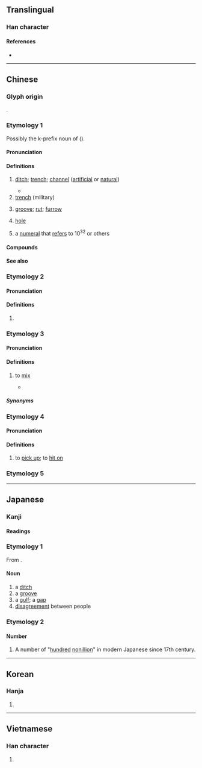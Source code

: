 {{also|沟}}
{{character info}}
==Translingual==

===Han character===
{{Han char|rn=85|rad=水|as=10|sn=13|four=35147|canj=ETTB|ids=⿰氵冓}}

====References====
* {{Han ref|kx=0639.340|dkj=17944|dj=1046.220|hdz=31692.060|uh=6E9D|ud=28317|bh=B7BE|bd=47038}}

----

==Chinese==

===Glyph origin===
{{Han etym}}
{{Han compound|水|冓|c1=s|c2=p|alt1=氵|t1=water|ls=psc}}.

===Etymology 1===
{{zh-forms|s=沟}}

Possibly the k-prefix noun of {{och-l|漏|to leak}} ({{zh-ref|Schuessler, 2007}}).

====Pronunciation====
{{zh-pron
|m=gōu
|ma=Zh-gou.ogg
|c=kau1,gau1
|c_note=gau1 - uncommon (due to homophony with {{zh-l|*㞗}})
|c-t=keu1
|h=pfs=kiêu;gd=gêu1
|md=gău/gĕu
|md_note=gău - vernacular; gĕu - literary
|mn=kau/xm,zz,tw:ko͘/qz:kio
|mn_note=kau - vernacular; ko͘/kio - literary
|mn-t=gao1
|w=1keu
|mc=y
|oc=y
|cat=n
}}

====Definitions====
{{zh-hanzi}}

# [[ditch]]; [[trench]]; [[channel]] ([[artificial]] or [[natural]]) {{zh-mw|m:條|m:道}}
#: {{zh-x|排水溝|drainage ditch}}
#* {{zh-x|到 夏天，大雨 之後，你 便 能 聽 到 許多 蝦{há}蟆{ma} 叫，那 是 都 在 溝 裡面 的，因為 ^北京 到處 都 有 溝。||ref='''1922''', {{w|Lu Xun}}, {{lang|zh|[[s:zh:鴨的喜劇|鴨的喜劇]]}}}}
# [[trench]] (military)
#: {{zh-x|壕溝|trench (military)}}
#: {{zh-x|深溝高壘|to build firm fortifications|lit=to dig deep trenches and build high defensive walls}}
# [[groove]]; [[rut]]; [[furrow]] {{zh-mw|m:道}}
#: {{zh-x|屁股 溝|gluteal cleft}}
#: {{zh-x|開 溝 播種|to make furrows for sowing seeds}}
# {{lb|zh|Singapore Hokkien}} [[hole]]
# a [[numeral]] that [[refer]]s to 10<sup>32</sup> or others

{{attention|zh|+ "short for 乳溝"?}}

====Compounds====
{{zh-der|溝渠|水溝|溝通|鴻溝|代溝|溝壑|河溝|排水溝|地溝|壟溝|山溝|邊溝|犁溝|壕溝|溝道|股溝|盧溝橋|九寨溝|門頭溝|乳溝|溝谷|海溝|腦溝|渠溝|冰溝|溝澗|滲溝|甲溝|天溝|臀溝|溝槽|洗溝|馬里亞納海溝|盧溝橋事變|御溝題葉|圳溝|不忘溝壑|御溝流葉|意見溝通|判若鴻溝|御溝|填溝壑|溝中瘠|深溝堅壁|盧溝曉月|溝通管道|畦溝灌溉|瓦溝|溝塹|洗溝球|明溝|深溝堅壘|溝底|溜溝子|深溝高壘|盲溝|溝中斷|洋溝|摟溝子|溝洫|溝瀆|濠溝|溝眼|溝灌|溝沿|溝壘|暗溝|澗溝|陰溝|轉死溝壑|老死溝壑|齦溝|簷溝|陽溝|轉死溝渠|高壘深溝|高城深溝|馬沙溝|羊溝|雙向溝通|邗溝|腹股溝|楊林溝|柴溝堡|梅子溝|湯溝|橫溝市|老溝|八溝|趙溝|新溝|雙溝|泉溝|柳溝|吐峪溝|張溝|三溝|西溝|十字溝|黑樟溝|古橋溝|岱王溝|沙道溝|鐵廟溝|土橋溝|龍家溝|東溝|祁家溝|楊樹溝|季陵溝|達瑪溝|中央溝|外側溝|泗澗溝:[[Sijiangou]]}}

====See also====
{{zh-numerals-10^4}}

===Etymology 2===
{{zh-forms|s=沟}}

====Pronunciation====
{{zh-pron
|m=kòu
|c=
|h=
|md=
|mn=
|dial=n
|mc=
|oc=
|cat=
}}

====Definitions====
{{zh-hanzi}}

# {{zh-only used in|溝瞀|[[ignorant]]}}

===Etymology 3===
{{zh-forms|s=沟|alt=勼}}

====Pronunciation====
{{zh-pron
|c=kau1
|dial=n
|cat=v
}}

====Definitions====
{{zh-hanzi}}

# {{lb|zh|Cantonese}} to [[mix]]
#: {{zh-x|溝{kau1} 埋|to mix together|C}}
#: {{zh-x|溝{kau1}米|(uncooked) rice of different types mixed together|C}}
#* {{quote-song|zh|year=1987|lyricist={{w2|zh|林敏聰}}|title={{w2|zh|無心睡眠}}|album=|url=|artist={{w2|zh|張國榮}}}}
#*: {{zh-x|酒醉 與 心碎 心碎 溝{kau1} 起 污煙 一 片|drunkenness and heartbreak, heartbreak, forms a muddled smog|C-LIT}}

=====Synonyms=====
{{zh-dial|混}}

===Etymology 4===
{{zh-forms|s=沟|alt=媾}}

====Pronunciation====
{{zh-pron
|c=kau1
|dial=n
|cat=v
}}

====Definitions====
{{zh-hanzi}}

# {{lb|zh|chiefly|Cantonese}} to [[pick up]]; to [[hit on]]

===Etymology 5===
{{zh-see|港|v}}

{{zh-cat|Intermediate|Water}}

{{cln|zh|numeral symbols|numerals}}

----

==Japanese==

===Kanji===
{{ja-kanji|grade=c|rs=水10}}

====Readings====
{{ja-readings
|goon=く
|kanon=こう
|kun=みぞ-, どぶ-
}}

===Etymology 1===
From {{inh|ja|jpx-pro|*minsə}}.

====Noun====
{{ja-noun|みぞ}}

# a [[ditch]]
# a [[groove]]
# a [[gulf]]; a [[gap]]
# [[disagreement]] between people
#: {{ja-usex|大きな'''溝'''がある|おおき な '''みぞ''' が ある|there is tremendous '''disagreement'''}}
#: {{ja-usex|'''溝'''が深まる|'''みぞ''' が ふかまる|'''disagreement''' worsens}}

===Etymology 2===

====Number====
{{ja-pos|numeral symbol|こう}}

# A number of "[[hundred]] [[nonillion]]" in modern Japanese since 17th century.

{{c|ja|Water|sort=みぞ}}

----

==Korean==

===Hanja===
{{ko-hanja|hangeul=구|eumhun=|rv=gu|mr=ku|y=kwu}}

# {{rfdef|ko|sort=水10}}

----

==Vietnamese==

===Han character===
{{vi-readings|reading=câu|rs=水10}}

# {{rfdef|vi|sort=水10}}
